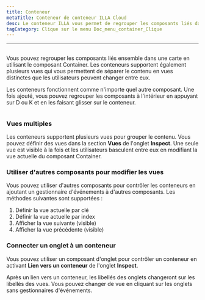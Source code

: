 ```yaml
---
title: Conteneur
metaTitle: Conteneur de conteneur ILLA Cloud
desc: Le conteneur ILLA vous permet de regrouper les composants liés dans une carte
tagCategory: Clique sur le menu Doc_menu_container_Clique
---
```


* * *

## <Heading hidden>Conteneur</Heading>

Vous pouvez regrouper les composants liés ensemble dans une carte en utilisant le composant Container. Les conteneurs supportent également plusieurs vues qui vous permettent de séparer le contenu en vues distinctes que les utilisateurs peuvent changer entre eux.

Les conteneurs fonctionnent comme n'importe quel autre composant. Une fois ajouté, vous pouvez regrouper les composants à l'intérieur en appuyant sur D ou K et en les faisant glisser sur le conteneur.

<img
  src='https://cdn.illacloud.com/official-website/img/docs/assemble/container.png'
  alt=""
/>

### Vues multiples

Les conteneurs supportent plusieurs vues pour grouper le contenu. Vous pouvez définir des vues dans la section **Vues** de l'onglet **Inspect**. Une seule vue est visible à la fois et les utilisateurs basculent entre eux en modifiant la vue actuelle du composant Container.

### Utiliser d'autres composants pour modifier les vues

Vous pouvez utiliser d'autres composants pour contrôler les conteneurs en ajoutant un gestionnaire d'événements à d'autres composants. Les méthodes suivantes sont supportées :

1.  Définir la vue actuelle par clé
2.  Définir la vue actuelle par index
3.  Afficher la vue suivante (visible)
4.  Afficher la vue précédente (visible)

### Connecter un onglet à un conteneur

Vous pouvez utiliser un composant d'onglet pour contrôler un conteneur en activant **Lien vers un conteneur** de l'onglet **Inspect**.

Après un lien vers un conteneur, les libellés des onglets changeront sur les libellés des vues. Vous pouvez changer de vue en cliquant sur les onglets sans gestionnaires d'événements. 
